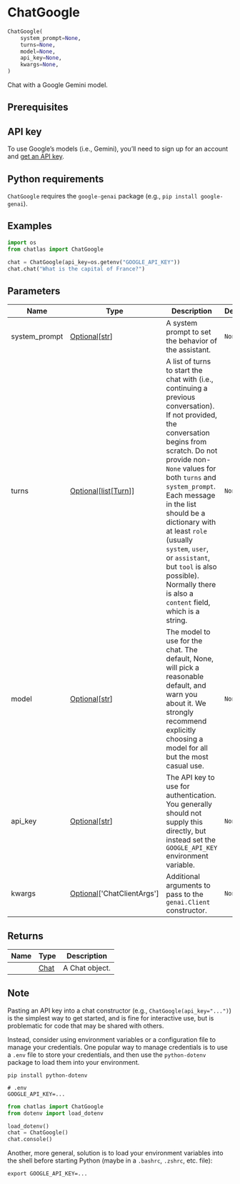 # ChatGoogle { #chatlas.ChatGoogle }

```python
ChatGoogle(
    system_prompt=None,
    turns=None,
    model=None,
    api_key=None,
    kwargs=None,
)
```

Chat with a Google Gemini model.

## Prerequisites {.doc-section .doc-section-prerequisites}


::: {.callout-note}
## API key

To use Google's models (i.e., Gemini), you'll need to sign up for an account
and [get an API key](https://ai.google.dev/gemini-api/docs/get-started/tutorial?lang=python).
:::

::: {.callout-note}
## Python requirements

`ChatGoogle` requires the `google-genai` package
(e.g., `pip install google-genai`).
:::

## Examples {.doc-section .doc-section-examples}

```python
import os
from chatlas import ChatGoogle

chat = ChatGoogle(api_key=os.getenv("GOOGLE_API_KEY"))
chat.chat("What is the capital of France?")
```

## Parameters {.doc-section .doc-section-parameters}

| Name          | Type                                                                            | Description                                                                                                                                                                                                                                                                                                                                                                                                                 | Default   |
|---------------|---------------------------------------------------------------------------------|-----------------------------------------------------------------------------------------------------------------------------------------------------------------------------------------------------------------------------------------------------------------------------------------------------------------------------------------------------------------------------------------------------------------------------|-----------|
| system_prompt | [Optional](`typing.Optional`)\[[str](`str`)\]                                   | A system prompt to set the behavior of the assistant.                                                                                                                                                                                                                                                                                                                                                                       | `None`    |
| turns         | [Optional](`typing.Optional`)\[[list](`list`)\[[Turn](`chatlas._turn.Turn`)\]\] | A list of turns to start the chat with (i.e., continuing a previous conversation). If not provided, the conversation begins from scratch. Do not provide non-`None` values for both `turns` and `system_prompt`. Each message in the list should be a dictionary with at least `role` (usually `system`, `user`, or `assistant`, but `tool` is also possible). Normally there is also a `content` field, which is a string. | `None`    |
| model         | [Optional](`typing.Optional`)\[[str](`str`)\]                                   | The model to use for the chat. The default, None, will pick a reasonable default, and warn you about it. We strongly recommend explicitly choosing a model for all but the most casual use.                                                                                                                                                                                                                                 | `None`    |
| api_key       | [Optional](`typing.Optional`)\[[str](`str`)\]                                   | The API key to use for authentication. You generally should not supply this directly, but instead set the `GOOGLE_API_KEY` environment variable.                                                                                                                                                                                                                                                                            | `None`    |
| kwargs        | [Optional](`typing.Optional`)\[\'ChatClientArgs\'\]                             | Additional arguments to pass to the `genai.Client` constructor.                                                                                                                                                                                                                                                                                                                                                             | `None`    |

## Returns {.doc-section .doc-section-returns}

| Name   | Type                         | Description    |
|--------|------------------------------|----------------|
|        | [Chat](`chatlas._chat.Chat`) | A Chat object. |

## Note {.doc-section .doc-section-note}

Pasting an API key into a chat constructor (e.g., `ChatGoogle(api_key="...")`)
is the simplest way to get started, and is fine for interactive use, but is
problematic for code that may be shared with others.

Instead, consider using environment variables or a configuration file to manage
your credentials. One popular way to manage credentials is to use a `.env` file
to store your credentials, and then use the `python-dotenv` package to load them
into your environment.

```shell
pip install python-dotenv
```

```shell
# .env
GOOGLE_API_KEY=...
```

```python
from chatlas import ChatGoogle
from dotenv import load_dotenv

load_dotenv()
chat = ChatGoogle()
chat.console()
```

Another, more general, solution is to load your environment variables into the shell
before starting Python (maybe in a `.bashrc`, `.zshrc`, etc. file):

```shell
export GOOGLE_API_KEY=...
```